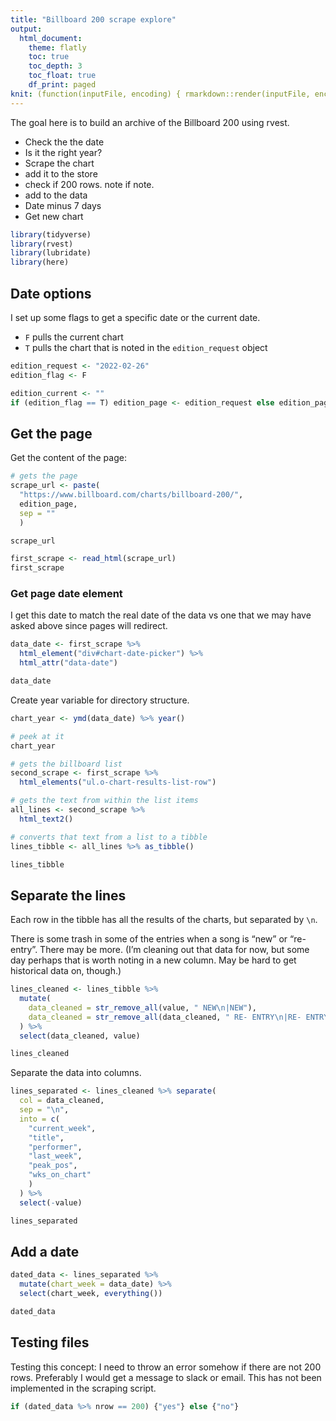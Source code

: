 ```yaml
---
title: "Billboard 200 scrape explore"
output:
  html_document:
    theme: flatly
    toc: true
    toc_depth: 3
    toc_float: true
    df_print: paged
knit: (function(inputFile, encoding) { rmarkdown::render(inputFile, encoding = encoding, output_dir = "../docs") })
---
```


The goal here is to build an archive of the Billboard 200 using rvest.

- Check the the date
- Is it the right year?
- Scrape the chart
- add it to the store
- check if 200 rows. note if note.
- add to the data
- Date minus 7 days
- Get new chart







```r
library(tidyverse)
library(rvest)
library(lubridate)
library(here)
```

## Date options

I set up some flags to get a specific date or the current date.

- `F` pulls the current chart
- `T` pulls the chart that is noted in the `edition_request` object

```r
edition_request <- "2022-02-26"
edition_flag <- F

edition_current <- ""
if (edition_flag == T) edition_page <- edition_request else edition_page <- edition_current
```

## Get the page

Get the content of the page:

```r
# gets the page
scrape_url <- paste(
  "https://www.billboard.com/charts/billboard-200/",
  edition_page,
  sep = ""
  )

scrape_url

first_scrape <- read_html(scrape_url)
first_scrape
```

### Get page date element

I get this date to match the real date of the data vs one that we may have asked above since pages will redirect.

```r
data_date <- first_scrape %>% 
  html_element("div#chart-date-picker") %>% 
  html_attr("data-date")

data_date
```

Create year variable for directory structure.

```r
chart_year <- ymd(data_date) %>% year()

# peek at it
chart_year
```


```r
# gets the billboard list
second_scrape <- first_scrape %>% 
  html_elements("ul.o-chart-results-list-row")

# gets the text from within the list items
all_lines <- second_scrape %>% 
  html_text2()

# converts that text from a list to a tibble
lines_tibble <- all_lines %>% as_tibble()

lines_tibble
```

## Separate the lines

Each row in the tibble has all the results of the charts, but separated by `\n`.

There is some trash in some of the entries when a song is "new" or "re-entry". There may be more. (I'm cleaning out that data for now, but some day perhaps that is worth noting in a new column. May be hard to get historical data on, though.)

```r
lines_cleaned <- lines_tibble %>% 
  mutate(
    data_cleaned = str_remove_all(value, " NEW\n|NEW"),
    data_cleaned = str_remove_all(data_cleaned, " RE- ENTRY\n|RE- ENTRY")
  ) %>% 
  select(data_cleaned, value)
```


```r
lines_cleaned
```


Separate the data into columns.

```r
lines_separated <- lines_cleaned %>% separate(
  col = data_cleaned,
  sep = "\n",
  into = c(
    "current_week",
    "title",
    "performer",
    "last_week",
    "peak_pos",
    "wks_on_chart"
    )
  ) %>% 
  select(-value)

lines_separated
```

## Add a date

```r
dated_data <- lines_separated %>% 
  mutate(chart_week = data_date) %>% 
  select(chart_week, everything())

dated_data
```

## Testing files

Testing this concept: I need to throw an error somehow if there are not 200 rows. Preferably I would get a message to slack or email. This has not been implemented in the scraping script.

```r
if (dated_data %>% nrow == 200) {"yes"} else {"no"}
```



